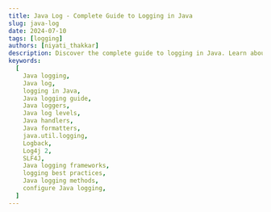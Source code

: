 ```yaml
---
title: Java Log - Complete Guide to Logging in Java
slug: java-log
date: 2024-07-10
tags: [logging]
authors: [niyati_thakkar]
description: Discover the complete guide to logging in Java. Learn about essential components like Loggers, Handlers, Log Levels, Formatters, and Logging methods. Master the built-in Java logging library java.util.logging and explore popular frameworks like Logback, Log4j 2, and SLF4J for advanced logging techniques and best practices.
keywords:
  [
    Java logging,
    Java log,
    logging in Java,
    Java logging guide,
    Java loggers,
    Java log levels,
    Java handlers,
    Java formatters,
    java.util.logging,
    Logback,
    Log4j 2,
    SLF4J,
    Java logging frameworks,
    logging best practices,
    Java logging methods,
    configure Java logging,
  ]
---
```


<head>
<script
    type="application/ld+json"
    dangerouslySetInnerHTML={{ __html: JSON.stringify({
  "@context": "https://schema.org",
  "@type": "TechArticle",
  "headline": "Java Log - Complete Guide to Logging in Java",
  "alternativeHeadline": "Master Java logging with this comprehensive guide to essential components, built-in libraries, and popular frameworks",
  "author": {
    "@type": "Person",
    "name": "Niyati Thakkar"
  },
  "publisher": {
    "@type": "Organization",
    "name": "SigNoz",
    "logo": {
      "@type": "ImageObject",
      "url": "https://signoz.io/img/SigNozLogo-orange.svg"
    }
  },
  "datePublished": "2024-07-10T00:00:00Z",
  "dateModified": "2024-07-10T00:00:00Z",
  "mainEntityOfPage": {
    "@type": "WebPage",
    "@id": "https://signoz.io/guides/java-log/"
  },
  "description": "Discover the complete guide to logging in Java. Learn about essential components like Loggers, Handlers, Log Levels, Formatters, and Logging methods. Master the built-in Java logging library java.util.logging and explore popular frameworks like Logback, Log4j 2, and SLF4J for advanced logging techniques and best practices.",
  "keywords": "Java logging, Java log, logging in Java, Java logging guide, Java loggers, Java log levels, Java handlers, Java formatters, java.util.logging, Logback, Log4j 2, SLF4J, Java logging frameworks, logging best practices, Java logging methods, configure Java logging",
  "articleSection": "Technology",
  "inLanguage": "en",
  "isPartOf": {
    "@type": "Blog",
    "name": "SigNoz Blog",
    "url": "https://signoz.io/blog/"
  },
  "about": [
    {
      "@type": "Thing",
      "name": "Java Logging",
      "description": "The process of recording events and information during the execution of a Java application"
    },
    {
      "@type": "Thing",
      "name": "Logging Frameworks",
      "description": "Software libraries that provide advanced logging capabilities for Java applications"
    },
    {
      "@type": "Thing",
      "name": "Log Levels",
      "description": "Categories used to classify the severity and importance of log messages"
    }
  ],
  "mentions": [
    {
      "@type": "SoftwareApplication",
      "name": "Java",
      "applicationCategory": "ProgrammingLanguage"
    },
    {
      "@type": "SoftwareApplication",
      "name": "Log4j",
      "applicationCategory": "LoggingFramework"
    },
    {
      "@type": "SoftwareApplication",
      "name": "Logback",
      "applicationCategory": "LoggingFramework"
    },
    {
      "@type": "SoftwareApplication",
      "name": "SLF4J",
      "applicationCategory": "LoggingFramework"
    }
  ],
  "mainEntity": {
    "@type": "FAQPage",
    "mainEntity": [
      {
        "@type": "Question",
        "name": "What is a log for Java?",
        "acceptedAnswer": {
          "@type": "Answer",
          "text": "A Java log is like a personal diary for your program. It keeps track of important events, errors, and general activity, helping you understand how it's functioning."
        }
      },
      {
        "@type": "Question",
        "name": "Where can I find the Java log?",
        "acceptedAnswer": {
          "@type": "Answer",
          "text": "By default, Java logs might go to the console (your terminal window) or a file depending on the program's setup. Some Java applications use separate log files which can be located inside the programs directory."
        }
      },
      {
        "@type": "Question",
        "name": "How to create a log in Java?",
        "acceptedAnswer": {
          "@type": "Answer",
          "text": "Java provides a standard logging library also known as JUL which can be used to log. We can import java.util.log and create a logger object. This logger object can be used to log messages. We can also use external libraries that provide additional functionalities."
        }
      },
      {
        "@type": "Question",
        "name": "How to print logs in Java?",
        "acceptedAnswer": {
          "@type": "Answer",
          "text": "We can either use the log() method or more specific methods like info(), debug(), and error() present in the standard Java Log library to write different types of messages to the log."
        }
      },
      {
        "@type": "Question",
        "name": "What is a log level in Java?",
        "acceptedAnswer": {
          "@type": "Answer",
          "text": "Log levels are classifications used to determine the severity of the log message. It helps developers and administrators to filter the logs and quickly respond to the urgent ones."
        }
      }
    ]
  },
  "tutorial": {
    "@type": "HowTo",
    "name": "How to Implement Logging in Java",
    "step": [
      {
        "@type": "HowToStep",
        "name": "Choose a Logging Framework",
        "text": "Decide between using the built-in java.util.logging or a third-party framework like Log4j, Logback, or SLF4J."
      },
      {
        "@type": "HowToStep",
        "name": "Add Dependencies",
        "text": "If using a third-party framework, add the necessary dependencies to your project."
      },
      {
        "@type": "HowToStep",
        "name": "Configure Logging",
        "text": "Set up logging configuration, including log levels, output destinations, and message formats."
      },
      {
        "@type": "HowToStep",
        "name": "Create Logger Instances",
        "text": "Create logger instances in your Java classes to handle logging."
      },
      {
        "@type": "HowToStep",
        "name": "Add Log Statements",
        "text": "Insert log statements at appropriate points in your code."
      },
      {
        "@type": "HowToStep",
        "name": "Test and Refine",
        "text": "Run your application, review the logs, and refine your logging strategy as needed."
      }
    ]
  }
}) }}
  />
</head>

Ever felt lost in your own code?

Wondering why your Java app's acting weird?

Tired of System.out.println everywhere?

Java logging's got your back.

It helps in understanding the behavior of the application, tracing errors, optimizing performance, and tracking the application flow.

In Java, logging is managed through various components each playing a crucial role in the logging process. The key logging components are Loggers, Handlers, Log Levels, Formatters, and Logging methods.

Think of it as your app's diary:

- Every key play gets recorded
- When something goes wrong, you've got the replay
- No more guessing what happened during runtime

Java provides a built-in logging library `java.util.logging.` Additionally, other frameworks can be used to perform logging and follow best practices for effective logging.

To quickly address the key points about Java logging, here's a quick reference guide.

## Java Log Quick Reference

Java logging is a crucial feature for monitoring, debugging, and maintaining Java applications.

### Built-in Logging

Java provides a built-in logging framework called `java.util.logging` (JUL).

### Basic Usage

```java
import java.util.logging.Logger;

Logger logger = Logger.getLogger("MyClassName");
logger.info("This is an informational message");
logger.warning("This is a warning message");

```

### Log Levels

From highest to lowest severity - SEVERE, WARNING, INFO, CONFIG, FINE, FINER, FINEST.

### Popular External Frameworks

- Log4j 2
- SLF4J
- Logback

### Key Components

- Loggers: Create and manage log messages
- Handlers: Determine where log messages are sent (console, file, etc.)
- Formatters: Define how log messages are formatted

### Best Practices

- Use appropriate log levels
- Include relevant context in log messages
- Configure log rotation for file logging
- Avoid logging sensitive information

### Configuration

Can be done programmatically or via configuration files (e.g., `logging.properties` for JUL, XML files for external frameworks).

### Advanced Logging

For more advanced logging needs, consider using external frameworks which offer better performance, more features, and easier configuration.

This quick reference provides an overview of Java logging essentials. _For more detailed information, continue reading the comprehensive guide below._

## Java Logging Components

### Loggers

Applications create logs with the help of Logger objects also known as Loggers. These Loggers are obtained from LoggerFactory using the `getLogger()` method.

Logger names are usually arbitrary strings but they contain the package names and class names of the logged component separated by the `dot(.)`. Users can also create anonymous Logger objects that don’t appear in the shared namespace.

Logger objects keep track of their parent loggers. If the log level or any other attributes are not present then handlers go up in the hierarchy of the given logger to get the information.

A strong reference to the logger object must be stored to avoid it being collected by a garbage collector.

Here is an example of requesting a Logger object from the Logger factory:

```java
package com.example.mypackage;
import java.util.logging.Logger;
public class GetLoggerExample {

    public static void main(String[] args) {
        // Get a logger using the class name
        Logger logger = Logger.getLogger(GetLoggerExample.class.getName());
        logger.fine("This is a fine log message");

    }
}

```

Output:

```
FINE: This is a fine log message
```

### Log Levels

Every Log message has a LogLevel object. It is usually an Enumeration of 5 to 7 elements indicating the importance and extremity of the given log message `SEVERE` being the most important and FINE being the least important.

The application is also set to a log level. So based on the current log level of the application, it only cares about the log messages that are marked with equal or severe log levels. Loggers perform a cheap check to see if the message is effective.

After the test Loggers allocate a LogRecord describing the logging message, and then the filter is called to further check if the log record should be published or not. If the LogRecord passes the filter’s test then it is sent to the Handlers.

| Log Level | Meaning                                                                                                           |
| --------- | ----------------------------------------------------------------------------------------------------------------- |
| SEVERE    | Severe is the most critical log message which tells the developer that the application needs immediate attention. |
| WARNING   | Warning message highlights potential issues which could create severe problems in the future if not addressed.    |
| INFO      | If you just want to inform that some event is performed Info level can be used.                                   |
| CONFIG    | It is responsible for logging configuration details.                                                              |
| FINE      | Fine log level is used for debugging, it provides complete details of the application behavior.                   |
| FINER     | Even more, minute debug information is written in finer logs, usually used for complex logging needs.             |
| FINEST    | Messages with extreme log details are written at this level.                                                      |

There are two additional levels OFF and ALL:

| ALL | This level prints all the logging messages irrespective of the logging level. |
| --- | ----------------------------------------------------------------------------- |
| OFF | This level turns of all the logs.                                             |

Let us look at an example for logging messages in different logging levels in the Java Standard Logging Library.

```java
import java.util.logging.ConsoleHandler;
import java.util.logging.Level;
import java.util.logging.Logger;

public class LogLevelExample {

    public static void main(String[] args) {
        // Get a logger for this class
        Logger logger = Logger.getLogger(LogLevelExample.class.getName());

        // Set the log level to FINE (shows all messages from FINE and above)
        logger.setLevel(Level.FINE);

        // Add a console handler to print logs to the console
        ConsoleHandler handler = new ConsoleHandler();
        handler.setLevel(Level.FINE); // Set handler level to match logger level
        logger.addHandler(handler);

        // Log messages at all levels
        logger.severe("This is a SEVERE error message");
        logger.warning("This is a WARNING message");
        logger.info("This is an INFO message");
        logger.config("This is a CONFIG message");
        logger.fine("This is a FINE debug message");
        logger.finer("This is a FINER debug message (more detailed)");
        logger.finest("This is a FINEST debug message (most detailed)");
    }
}
```

Output:

```java
SEVERE: This is a SEVERE error message
WARNING: This is a WARNING message
INFO: This is an INFO message
CONFIG: This is a CONFIG message
FINE: This is a FINE debug message
```

The above code only logs the messages that are either `FINE` or above it as the log level is set to `FINE`.

### Handlers

Loggers allocate objects to a Handler object called LogRecord. This Handler objects Filter and Format the given LogRecord.

Java SE Handler classes are:

- StreamHandler - It allows us to write formatted records to the OutputStream.
- FileHandler - The file handler as the name suggests is responsible for writing to one or more rotating log files.
- ConsoleHandler - It writes to the `System.err`.
- SocketHandler - Socket Handler writes log records to the remote TCP ports.
- MemoryHandler - Memory Handler buffers log records inside memory.

Apart from these built-in classes, developers can also create a Handler class either from scratch or deriving from one of these classes to extend the functionality.

Let us look at an example of a File Handler and Console Handler:

```java
import java.util.logging.ConsoleHandler;
import java.util.logging.FileHandler;
import java.util.logging.Level;
import java.util.logging.Logger;

public class HandlerLevelExample {

    public static void main(String[] args) {
        // Get a logger for this class
        Logger logger = Logger.getLogger(HandlerLevelExample.class.getName());

        // Set the logger level to INFO (shows INFO and above)
        logger.setLevel(Level.INFO);

        // Console handler set to show only WARNING and above
        ConsoleHandler consoleHandler = new ConsoleHandler();
        consoleHandler.setLevel(Level.WARNING);
        logger.addHandler(consoleHandler);

        // File handler set to show all messages (from FINEST to SEVERE)
        FileHandler fileHandler = null;
        try {
            fileHandler = new FileHandler("log.txt");
            fileHandler.setLevel(Level.ALL);
        } catch (Exception e) {
            e.printStackTrace();
        }
        logger.addHandler(fileHandler);

        // Log messages at all levels
        logger.severe("This is a SEVERE error message");
        logger.warning("This is a WARNING message");
        logger.info("This is an INFO message");
        logger.config("This is a CONFIG message");
        logger.fine("This is a FINE debug message");
        logger.finer("This is a FINER debug message (more detailed)");
        logger.finest("This is a FINEST debug message (most detailed)");
    }
}
```

Console:

```java
WARNING: This is a WARNING message
SEVERE: This is a SEVERE error message
```

log.txt file

```java
FINEST: This is a FINEST debug message (most detailed)
FINER: This is a FINER debug message (more detailed)
FINE: This is a FINE debug message
CONFIG: This is a CONFIG message
INFO: This is an INFO message
WARNING: This is a WARNING message
SEVERE: This is a SEVERE error message
```

### Formatters

Formatters facilitate the formatting of the string given as log messages. The `formatMessage()` is suggested to be used for local format message fields. It takes a `logRecord` object as a parameter and returns the formatted logRecord.

The event represented by the `logRecord` is passed to the suitable formatter by the handler. The formatter then returns formatted output to the handler which can be written to the output devices.

Java SE has two standard Formatter classes:

- SimpleFormatter - Simple Formatter writes brief summaries of the log records.
- XMLFormatter - XML formatters write XML structured information.

Let us now try to format out logged messages using the formatter

In the Standard Logging library of Java, we are required to create a class that derives from the `Formatter` class to define a custom formatter. String Builder is used to format the message.

CustomFormatter.java

```java
package com.example.logging;

import java.util.logging.Formatter;
import java.util.logging.LogRecord;
import java.text.SimpleDateFormat;
import java.util.Date;

public class CustomFormatter extends Formatter {

    private static final SimpleDateFormat dateFormat = new SimpleDateFormat("yyyy-MM-dd HH:mm:ss");

    @Override
    public String format(LogRecord record) {
        StringBuilder sb = new StringBuilder();
        sb.append(dateFormat.format(new Date(record.getMillis())))
          .append(" [").append(record.getThreadID()).append("] ")
          .append(record.getLevel()).append(" ")
          .append(record.getLoggerName()).append(" - ")
          .append(formatMessage(record)).append("\n");
        return sb.toString();
    }
}

```

MyApp.java

```java
package com.example.logging;

import java.util.logging.ConsoleHandler;
import java.util.logging.Level;
import java.util.logging.Logger;

public class MyApp {
    public static void main(String[] args) {
        // Create a logger object
        Logger logger = Logger.getLogger(MyApp.class.getName());

        // Remove default handlers
        logger.setUseParentHandlers(false);

        // Create and configure console handler
        ConsoleHandler consoleHandler = new ConsoleHandler();
        consoleHandler.setFormatter(new CustomFormatter());
        logger.addHandler(consoleHandler);

        // Set the logger level
        logger.setLevel(Level.ALL);
        consoleHandler.setLevel(Level.ALL);

        // Use the logger
        logger.fine("This is a fine message");
        logger.info("This is an info message");
        logger.warning("This is a warning message");
        logger.severe("This is a severe message");
    }
}
```

Output:

```java
2024-07-04 12:34:56 [1] INFO com.example.logging.MyApp - This is an info message
2024-07-04 12:34:56 [1] WARNING com.example.logging.MyApp - This is a warning message
2024-07-04 12:34:56 [1] SEVERE com.example.logging.MyApp - This is an error message
```

### Logging Methods

There are ample logging methods for the developer's convenience to generate log messages. There is a classic `logger.log(LogLevel, Log message)` format as well as quick `log.warning(Log message)` methods.

While logging we can pass the class and the method name explicitly along with the log message. This is useful for debugging purposes and tracing the flow of the application. This helps in identifying the exact location where the log message was generated irrespective of how logging is implemented.

```java
void warning(String sourceClass, String sourceMethod, String msg);
```

The other set of methods is comparatively simpler for developers and only takes the message as an input. These methods attempt to automatically determine its calling class and method using techniques like reflection.

But the problem with this method is modern Virtual machines perform optimizations in the form of just-in-time compiling and may remove complete stack frames which store the necessary information which implies that they may or may not be correct.

```java
void warning(String msg);
```

## Java Logging Control Flow

Java Logging Control Flow consists of the Java Logging Components. The Application requests the Logger, this logger object allocates a `LogRecord` object which is then passed to the `Handler`. Both `Handler` and `Logger` use the `LogLevel` to filter out or decide if the `LogRecord` is of interest or not.

Next, when it needs to publish the `LogRecord` it calls the Formatter object to localize and format the log message to file, console, streams, etc.

<Figure
  src="/img/guides/2024/07/java-log-image1.webp"
  alt="Logging Process in Java"
  caption="Logging Process in Java"
/>

Logging Process in Java

The Logging APIs are designed in a way that they can perform cheap operational checks if some logging level is disabled. The operations like getting messages, formatting, etc. are costly operations and thus are performed only if the log level is the same or higher than the log level. In this way, the logger also tries to minimize the cost if the Logging level is enabled before sending the control to the `LogRecord`. Localizations and Formatting are expensive operations and thus, Handler avoids them until necessary.

The function would look something like this:

```java
public void publish(LogRecord record) {
	if (!isLoggable(record)) {
		return;
	}
	// Only perform localization and formatting if loggable
	String message = getLocalizedMessage(record);
	String formattedMessage = formatMessage(record);
	// Now write the message to the output
	writeLog(formattedMessage);
}
```

So initially it performs a cheap check to avoid unnecessary operations.

## Using the Standard Java Logging Framework

### Why Use a Logging Framework?

Logging is necessary for all applications, and therefore Java came up with JUL`(java.util.logging)` since Java 1.4 (2002) bundled with JDK. It provides a logger and lets us configure the behavior using Handlers. But with the spanning of use of the application and its features, JUL has shortcomings in the past. JUL is slower, has fewer configuration options, very little documentation, etc.

Benefits of using frameworks:

- Flexibility - Frameworks like Logback, and Log4j 2, offer extensive configuration options, developers can define their own log levels, format messages along with timestamps, add context information, and log to console, files, network servers, etc.
- Performance - For high throughput applications, frameworks are optimized for performance.
- Features - Advanced features are offered by frameworks, such as filtering messages, easy integration, tools for management and analysis, rolling log files(creating new files automatically if the current one reaches the size limit), etc. We can also use cloud services like [Signoz Cloud](https://signoz.io/docs/userguide/logs/) to store large log files.
- Abstraction - Some Logging Frameworks provide an abstraction layer which makes it easier to integrate more than one library for different features and switch between these logging implementations without modifying application code.

### Popular Logging Frameworks

1. Logback - Logback is written after Log4j, it is a mature and solid logging library.
2. Log4j 2 - It is also a successor to the Log4j library and is inspired by all the other existing libraries. It has better performance and better API.
3. SLF4j - SLF4J stands for Simple Logging Facade for Java, which is similar to the ACL ‘bridging’ library, and it provides flexibility to switch between frameworks.
4. Log4j - This was the first version and was released in 2001. It is still used in many old projects. It gives a fair amount of control but modern libraries have more advanced features.

### Adding a Logging Framework to Your Project

Here we are going to discuss adding a logging framework to a Maven Project. Adding Logging frameworks includes downloading the `.jar` files and adding a dependency in the `pom.xml` file. Let us take the example of the Log4j 2 library.

```xml
<dependency>
  <groupId>org.apache.logging.log4j</groupId>
  <artifactId>log4j-api</artifactId>
  <version>3.1.0</version>
</dependency>
<dependency>
  <groupId>org.apache.logging.log4j</groupId>
  <artifactId>log4j-core</artifactId>
  <version>3.1.0</version>
</dependency>
```

### Framework Configuration

To configure the libraries further we can configure logging frameworks by creating a separate file. For LOG4J we can create a log4j2.xml file in src/main/resources. Let us take an example of configuring Appenders. Appenders can be used to set the destination of the log. The destination can be a console, file, or server network. To set the destination as Console we can use the following code. We can also set the format of the message logged:

```xml
<Configuration status="debug" name="signoz" packages="">
  <Appenders>
    <Console name="stdout" target="SYSTEM_OUT">
      <PatternLayout pattern="%d{MM/dd/yyyy} %p %m%n" />
    </Console>
  </Appenders>
  <Loggers>
    <Root level="info">
      <AppenderRef ref="stdout" />
    </Root>
  </Loggers>
</Configuration>
```

### Using the Standard Java Logging API

Standard Java Logging API or JUL is very easy to import and use in Java applications.

First, we will create a logger object using the `getLogger()` method.

```java
Logger logger = Logger.getLogger("MyClassName");
```

To log messages we can use logger.log() or more standard methods such as `logger.severe()`, `logger.fine()`, `logger.info()` etc.

```java
logger.severe("An error occurred!");
logger.info("Application started successfully.");
logger.fine("Processing data for item ID 123.");
```

Output:

```
SEVERE: An error occurred!
INFO: Application started successfully.
FINE: Processing data for item ID 123.
```

While JUL is easy to use, its configuration options are limited compared to dedicated logging frameworks. However, you can configure logging aspects like log levels and destinations using a configuration file (often in XML format). This offers some control over how your logs are handled.

## Logging Frameworks in Action

### Log4J

Log4J was one of the first logging frameworks, there are more advanced frameworks available today but it lays the foundation for logging.

1. Dependency

   First of all, we need to add the Log4J library in our dependencies in the `pom.xml` file in the maven project as follows:

   ```xml
   <dependency>
     <groupId>log4j</groupId>
     <artifactId>log4j</artifactId>
     <version>1.2.17</version>
   </dependency>
   ```

   On the official websites for each of these frameworks, there are lot many versions available and each version contains ample `.jar` files. We are not required to add all of these to our project. `<framework>-api-<x.x.version>.jar` and `<framework>-core-<x.x.version>.jar` most. Rest can be added based on the nature of the project.

   The JAR file can be found on Apache websites and the same provides dependency to be added to properly integrate the framework into the project. Make sure to check the version and the `artifactId`. As of now, the latest stable version is suggested for use which is 1.2.17 in the above case.

   Other JAR files are used for the specific needs of the projects.

2. Configuration

   Next, we can configure this framework to achieve various functionality. Let us take a simple example to configure our application.

   ```xml
   <!-- Root configuration element for logging settings -->
   <Configuration status="debug" name="MyApp">

     <!-- Define appenders, which specify where the log output will be sent -->
     <Appenders>
       <Console name="stdout" target="SYSTEM_OUT">
         <PatternLayout pattern="%d{dd-MMM-yyyy HH:mm:ss} %p %m%n" />
       </Console>
       <!-- File appender for logging to a file -->
       <File name="mylogfile.log" fileName="/path/to/logs/myapp_%d{yyyy-MM-dd_HH-mm-ss}.log" append="true">
         <!-- Pattern layout to define the format of the log messages -->
         <PatternLayout pattern="%d{yyyy-MM-dd HH:mm:ss} %p %m%n" />
       </File>
     </Appenders>

     <!-- Define loggers, which determine the logging level and which appenders to use -->
     <Loggers>
       <Root level="info">
         <!-- Reference to the console appender -->
         <AppenderRef ref="stdout" />
         <!-- Reference to the file appender -->
         <AppenderRef ref="file" />
       </Root>
     </Loggers>
   </Configuration>

   <!-- Define filters, which control the flow of log events based on specific criteria -->
   <Filters>
     <ThresholdFilter level="info" onMatch="ACCEPT" onMismatch="DENY">
       <!-- Apply the filter to a specific logger by name -->
       <Logger name="com.myapp.package" />
     </ThresholdFilter>
   </Filters>

   ```

   In the example above we have configured how our Java application will handle logging messages. The Configuration has two tags status and name which sets the logging status and the name of the logging configuration.

   Next are appenders that let us decide the destination of the logs like console and file in this case.

   Loggers define how logs will be handled from different parts of the application. It defines the root log level, then configures the root logger to use the stdout appender.

   The filter will filter the log messages based on their log level.

3. Usage

   Here is a simple usecase of the above logging system that we configured and its output:

   ```java
   import org.apache.log4j.Logger;

   public class MyApp {

     private static final Logger logger = Logger.getLogger(MyApp.class);

     public static void main(String[] args) {

       logger.debug("This is a debug message (filtered out).");

       logger.info("This is an informational message.");

       logger.warn("This is a warning message.");

       logger.error("This is an error message.");

     }

   }
   ```

   Output:

   ```
   28-Jun-2024 16:32:17 INFO  com.myapp.MyApp [main] This is an informational message.
   28-Jun-2024 16:32:17 WARN  com.myapp.MyApp [main] This is a warning message.
   28-Jun-2024 16:32:17 ERROR com.myapp.MyApp [main] This is an error message.
   ```

Note: The log4j.xml file containing the configuration must be contained in the src/main/resources folder of the Java\Maven Project.

To learn more about logs collection refer to [Log Monitoring 101 Detailed Guide](https://signoz.io/blog/log-monitoring/)

### SLF4J

While Log4J2 and Logback are fully-fledged logging frameworks, slf4j or Simple Logging Facade for Java is an abstraction layer meaning that it is a universal plug to integrate logging functionality.

SLF4J acts as an abstraction layer above the Standard Java Logging Library, allowing us to write messages and decouple the underlying frameworks like Log4J or Logback.

SLF4J acts as an abstraction layer above the Standard Java Logging Library, allowing us to write messages and decouple the underlying frameworks like Log4J or Logback. It hides the underlying details of filtering, formatting, etc., and makes it easier to switch between frameworks.

SLF4J is an API, we can flexibly switch between different frameworks without any code change. Additionally, we can separate the implementation from the code making it less dependent on the logging framework. In the future, we can integrate new and advanced frameworks without the overhead of modifying the code.

### Logback

The developer that created Log4J created Logback and is meant to be a better version of it. It has many new features that were absent in LOG4J.

Logback Features:

- Asynchronous Loggers - Logback doesn’t wait for the main thread to log, it rather creates a separate thread and logs when it is free. Thus, it provides better performance.
- Advanced Filtering - Rather than only filtering using log levels as in Log4j, Logback allows filtering using regex, markers, or custom conditions.
- Automatic Configuration Reloading - Unlike Log4J it doesn’t require a restart when configuration is changed.
- Support for multiple APIs - Apart from Log4Js API it can also be integrated with SLF4J API and makes it easier to migrate between different frameworks.

Other features include custom log levels, custom logging format, etc.

1. Dependency

   Add the Logback dependency to your project's pom.xml file:

   ```xml
   <dependency>
     <groupId>ch.qos.logback</groupId>
     <artifactId>logback-classic</artifactId>
     <version>1.4.5</version>
   </dependency>
   ```

2. Configuration

   Create a file named logback.xml in your project's src/main/resources directory with the following content:

   ```xml
   <!-- Logback configuration file for MyApp with logging level set to DEBUG -->
   <configuration status="debug" name="MyApp">

     <!-- Console Appender: Logs output to the console -->
     <appender name="stdout" class="ch.qos.logback.core.ConsoleAppender">
       <encoder>
         <!-- Pattern for log messages: date, priority, logger name, and message -->
         <pattern>%d{dd-MMM-yyyy HH:mm:ss} %p %logger{36} - %msg%n</pattern>
       </encoder>
     </appender>

     <!-- Rolling File Appender: Logs output to a file with rolling policy -->
     <appender name="rollingFile" class="ch.qos.logback.core.rolling.RollingFileAppender">
       <!-- The log file location and naming pattern -->
       <file>/path/to/logs/myapp_%d{yyyy-MM-dd}.log</file>
       <!-- Rolling policy: rotates log files based on date -->
       <rollingPolicy class="ch.qos.logback.core.rolling.TimeBasedRollingPolicy">
         <fileNamePattern>/path/to/logs/archived/myapp_%d{yyyy-MM-dd}.log.gz</fileNamePattern>
       </rollingPolicy>
       <encoder>
         <pattern>%d{dd-MMM-yyyy HH:mm:ss} %p %logger{36} - %msg%n</pattern>
       </encoder>
     </appender>

     <!-- Logger for a specific package with DEBUG level -->
     <logger name="com.myapp.package" level="debug">
       <!-- Do not log messages to parent loggers -->
       <additivity>false</additivity>
       <!-- Reference to async appender -->
       <appender-ref ref="async" />
     </logger>

     <logger name="root" level="info">
       <appender-ref ref="stdout" />
       <!-- Reference to rolling file appender --
       <appender-ref ref="rollingFile" />
     </logger>

     <!-- Asynchronous appender to improve performance -->
     <async name="async" bufferSize="512">
       <!-- Maximum size of the logging queue -->
       <queueSize>1024</queueSize>
       <!-- Whether to discard logs on overflow -->
       <discardingOnOverflow>false</discardingOnOverflow>
       <!-- Reference to rolling file appender -->
       <appender-ref ref="rollingFile" />
     </async>

   </configuration>
   ```

   In the configuration file, we have used Appenders similar to the previous example to append to the console and file. We are using the `rollingFile` appender, what it does is rotate logs daily and compress them with Gzip.

   In the loggers section the level of the root logger is set to info and a new logger is introduced by the name com.myapp.package which follows the Java naming convention.

   Additionally, we have added an AsyncAppender. This will log the messages asynchronously which improves the performance. Rather than appending a log at the time it is encountered affecting the performance of the main thread, asynchronous logging adds the logs to the queue and a separate thread is used to execute the logs.

3. Usage

   The example of the Logback is the same as Log4J but the code will differ in imports:

   ```java
   import org.slf4j.Logger;
   import org.slf4j.LoggerFactory;

   public class MyApp {

     private static final Logger logger = LoggerFactory.getLogger(MyApp.class);

     public static void main(String[] args) {

       logger.debug("This is a debug message.");

       logger.info("This is an informational message.");

       logger.warn("This is a warning message.");

       logger.error("This is an error message.");

     }
   }
   ```

Output:

```
DEBUG: This is a debug message.
INFO: This is an informational message.
WARN: This is a warning message.
ERROR: This is an error message.
```

Note: Logback requires SLF4J.

### Log4J 2

1. Dependency

   Dependency for the Log4J can be added as below. Here rather than complement implementation we are taking API and `log4j-core`. This library provides the core functionalities used by Log4j2 for logging operations such as appenders, filters, loggers, layouts, etc.

   ```xml
   <dependency>
   	<groupId>org.apache.logging.log4j</groupId>
   	<artifactId>log4j-api</artifactId>
   	<version>2.x.x</version>
   </dependency>
   <dependency>
   	<groupId>org.apache.logging.log4j</groupId>
   	<artifactId>log4j-core</artifactId>
   	<version>2.x.x</version>
   </dependency>
   ```

A similar configuration can also be written for the Log4J2 to get the desired results.

## Comparison of Java Logging Frameworks

| Feature           | JUL (java.util.logging)    | SLF4J (Simple Logging Facade for Java) | Logback                             | Log4j 2                          |
| ----------------- | -------------------------- | -------------------------------------- | ----------------------------------- | -------------------------------- |
| Type              | Built-in JDK library       | Facade, not a framework                | Third-party framework               | Third-party framework            |
| Functionality     | Basic logging              | Abstraction layer for other frameworks | Feature-rich, built on top of SLF4J | Feature-rich, successor to Log4j |
| Configuration     | Limited (properties files) | None (uses underlying framework)       | Flexible (XML, JSON, YAML)          | Flexible (XML, JSON, YAML)       |
| Performance       | Moderate                   | N/A (depends on underlying framework)  | Fast                                | Fastest                          |
| Flexibility       | Limited                    | High (works with various frameworks)   | High                                | High                             |
| Community Support | Good (part of JDK)         | Strong                                 | Strong                              | Active                           |
| Learning Curve    | Easiest                    | Easy (uses familiar concepts)          | Moderate                            | Moderate                         |

## Best practices for Logging

1. Utilize a Dedicated Logging Framework:

Though the Java Standard library provides basic logging capabilities (JUL), dedicated frameworks offer significant advantages.

- Enhanced Configurability: This lets us customize the message format, set the destination for the logs, define custom logging levels, etc.
- Improved Performance: It provides optimization and efficiency.
- Advanced Features: Offers advanced logging features to ease the logging process such as filtering, integration, etc.

1. Log Messages must be Clear and Concise: Logs must contain necessary information but at the same time must be short and to the point. Considering the length of the logs in an application it should be easy to locate and analyze.
2. Leverage Logging Levels:

   Different Logging levels offer different numbers of logging levels, the common ones are debug, info, error, and warning. Utilize these strategically, to categorize information and improve manageability.

3. Prioritize Security

   Log files should contain necessary information but should not leak important or sensitive data. Consider masking sensitive data or employing secure logging configurations.

4. Monitor Logs

   Examination of the logs can help detect errors in the early stages. Logs can also serve to track down issues if something suspicious is detected. Logs can be monitored using open-source external tools available like Signoz.

By adhering to these best practices, proper monitoring systems for Java applications can be made robust and enhance overall maintainability.

The actual process of logging consists of collecting, analyzing, and managing logs generated by computers, applications, and networks. This can be done with dedicated paid or open-source software like [SigNoz](https://signoz.io/). Refer to the article [Collecting Application Logs Using OTEL Java Agent](https://signoz.io/blog/log-monitoring/) to collect application logs.

## Conclusion

- Jogging is essential for any application development, debugging, and maintenance. It lets developers have insight into application behavior, flow, performance, and issues.
- Java provides a standard logging library also known as JUL which offers basic logging functionalities.
- For logging, we are required to create a logger object using the loggerFactory. This logger then can be used to log messages with the log level. If the log level is higher or equal to the message’s level, then it creates a logRecord object.
- This logRecord object is then passed to Handler which filters and formats the message and sends it to the respective destination like console, file, or network.
- Though JUL provides various functionalities, for advanced needs, dedicated logging frameworks like Log4j 2, SLF4J, Logback, etc are used due to extensive configureability, performance optimizations, and other helpful features.

## FAQs:

### What is a log for Java?

A Java log is like a personal diary for your program. It keeps track of important events, errors, and general activity, helping you understand how it's functioning.

### Where can I find the Java log?

By default, Java logs might go to the console (your terminal window) or a file depending on the program's setup. Some Java applications use separate log files which can be located inside the programs directory.

### How to create a log in Java?

Java provides a standard logging library also known as JUL which can be used to log. We can import java.util.log and create a logger object. This logger object can be used to log messages. We can also use external libraries that provide additional functionalities.

### How to print logs in Java?

We can either use the log() method or more specific methods like info(), debug(), and error() present in the standard Java Log library to write different types of messages to the log.

### How to enable Java logs?

To enable logging in Java, we can set the log level to INFO, DEBUG, or WARNING. The logs can be found in the console or a log file in the projects folder.

### How to keep logs in Java?

We can keep logs by saving them in a file. Logging libraries provide methods for adding file handlers and setting formatters to the logger object.

### How to check the log level in Java?

The `logger.getLevel()` method can be used to get the current log level. It returns a Level object.

### How to format logs in Java?

You can customize how log messages appear, including timestamps, severity levels, and even adding context-like variable values.

### How to log a value in Java?

To log values of variables in Java, we can pass an object array or use `String.format()` with the log message as follows:

```java
logger.log(Level.WARNING, "logging: {0} {1} {2}", new Object[] { "p1", "p2", "p3" });
logger.log(Level.WARNING, String.format("logging: %s %s %s %s", "p1", "p2", "p3", "additional string"));
```

### What is a log level in Java?

Log levels are classifications used to determine the severity of the log message. It helps developers and administrators to filter the logs and quickly respond to the urgent ones.

### What is an access log in Java?

Access logs track web server activity, not directly related to Java application code. They might reside in the web server's configuration directory.
